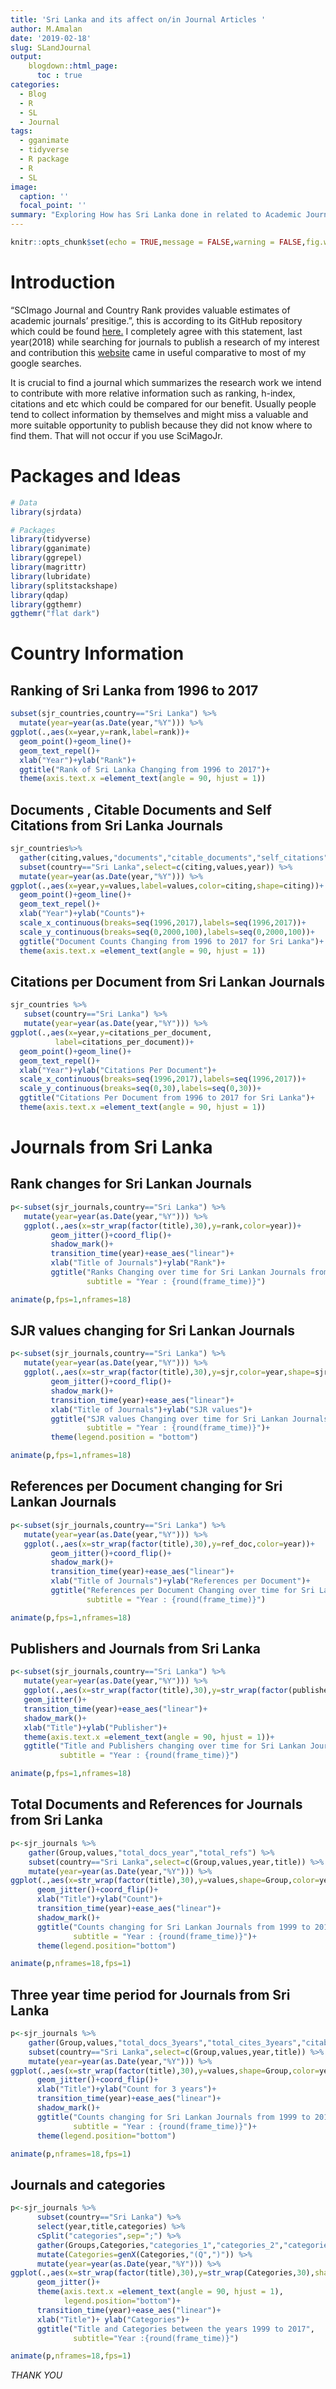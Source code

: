 ```yaml
---
title: 'Sri Lanka and its affect on/in Journal Articles '
author: M.Amalan
date: '2019-02-18'
slug: SLandJournal
output:
    blogdown::html_page:
      toc : true
categories:
  - Blog
  - R
  - SL
  - Journal
tags:
  - gganimate
  - tidyverse
  - R package
  - R
  - SL
image:
  caption: ''
  focal_point: ''
summary: "Exploring How has Sri Lanka done in related to Academic Journals."
---
```



```r
knitr::opts_chunk$set(echo = TRUE,message = FALSE,warning = FALSE,fig.width = 12,fig.height = 12)
```

# Introduction

"SCImago Journal and Country Rank provides valuable estimates of academic journals' presitige.", this is 
according to its GitHub repository which could be found [here.](https://github.com/ikashnitsky/sjrdata)
I completely agree with this statement, last year(2018) while searching for journals to publish a research
of my interest and contribution this [website](https://www.scimagojr.com/) came in useful comparative to
most of my google searches.

It is crucial to find a journal which summarizes the research work we intend to contribute with more
relative information such as ranking, h-index, citations and etc which could be compared for our benefit.
Usually people tend to collect information by themselves and might miss a valuable and more suitable
opportunity to publish because they did not know where to find them. That will not occur if you use 
SciMagoJr.



# Packages and Ideas

```r
# Data
library(sjrdata)

# Packages
library(tidyverse)
library(gganimate)
library(ggrepel)
library(magrittr)
library(lubridate)
library(splitstackshape)
library(qdap)
library(ggthemr)
ggthemr("flat dark")
```

# Country Information

## Ranking of Sri Lanka from 1996 to 2017

```r
subset(sjr_countries,country=="Sri Lanka") %>%
  mutate(year=year(as.Date(year,"%Y"))) %>%
ggplot(.,aes(x=year,y=rank,label=rank))+
  geom_point()+geom_line()+
  geom_text_repel()+
  xlab("Year")+ylab("Rank")+
  ggtitle("Rank of Sri Lanka Changing from 1996 to 2017")+
  theme(axis.text.x =element_text(angle = 90, hjust = 1))
```

## Documents , Citable Documents and Self Citations from Sri Lanka Journals 

```r
sjr_countries%>%
  gather(citing,values,"documents","citable_documents","self_citations") %>%
  subset(country=="Sri Lanka",select=c(citing,values,year)) %>%
  mutate(year=year(as.Date(year,"%Y"))) %>%
ggplot(.,aes(x=year,y=values,label=values,color=citing,shape=citing))+
  geom_point()+geom_line()+
  geom_text_repel()+
  xlab("Year")+ylab("Counts")+
  scale_x_continuous(breaks=seq(1996,2017),labels=seq(1996,2017))+
  scale_y_continuous(breaks=seq(0,2000,100),labels=seq(0,2000,100))+
  ggtitle("Document Counts Changing from 1996 to 2017 for Sri Lanka")+
  theme(axis.text.x =element_text(angle = 90, hjust = 1))
```

## Citations per Document from Sri Lankan Journals

```r
sjr_countries %>%
   subset(country=="Sri Lanka") %>%
   mutate(year=year(as.Date(year,"%Y"))) %>%
ggplot(.,aes(x=year,y=citations_per_document,
          label=citations_per_document))+
  geom_point()+geom_line()+
  geom_text_repel()+
  xlab("Year")+ylab("Citations Per Document")+
  scale_x_continuous(breaks=seq(1996,2017),labels=seq(1996,2017))+
  scale_y_continuous(breaks=seq(0,30),labels=seq(0,30))+
  ggtitle("Citations Per Document from 1996 to 2017 for Sri Lanka")+
  theme(axis.text.x =element_text(angle = 90, hjust = 1))
```

# Journals from Sri Lanka

## Rank changes for Sri Lankan Journals

```r
p<-subset(sjr_journals,country=="Sri Lanka") %>%
   mutate(year=year(as.Date(year,"%Y"))) %>%
   ggplot(.,aes(x=str_wrap(factor(title),30),y=rank,color=year))+
         geom_jitter()+coord_flip()+
         shadow_mark()+
         transition_time(year)+ease_aes("linear")+
         xlab("Title of Journals")+ylab("Rank")+
         ggtitle("Ranks Changing over time for Sri Lankan Journals from 1999 to 2017",
                 subtitle = "Year : {round(frame_time)}")

animate(p,fps=1,nframes=18)  
```

## SJR values changing for Sri Lankan Journals

```r
p<-subset(sjr_journals,country=="Sri Lanka") %>%
   mutate(year=year(as.Date(year,"%Y"))) %>%
   ggplot(.,aes(x=str_wrap(factor(title),30),y=sjr,color=year,shape=sjr_best_quartile))+
         geom_jitter()+coord_flip()+
         shadow_mark()+
         transition_time(year)+ease_aes("linear")+
         xlab("Title of Journals")+ylab("SJR values")+
         ggtitle("SJR values Changing over time for Sri Lankan Journals from 1999 to 2017",
                 subtitle = "Year : {round(frame_time)}")+
         theme(legend.position = "bottom")

animate(p,fps=1,nframes=18)  
```

## References per Document changing for Sri Lankan Journals

```r
p<-subset(sjr_journals,country=="Sri Lanka") %>%
   mutate(year=year(as.Date(year,"%Y"))) %>%
   ggplot(.,aes(x=str_wrap(factor(title),30),y=ref_doc,color=year))+
         geom_jitter()+coord_flip()+
         shadow_mark()+
         transition_time(year)+ease_aes("linear")+
         xlab("Title of Journals")+ylab("References per Document")+
         ggtitle("References per Document Changing over time for Sri Lankan Journals from 1999 to 2017",
                 subtitle = "Year : {round(frame_time)}")

animate(p,fps=1,nframes=18)  
```

## Publishers and Journals from Sri Lanka
 
```r
p<-subset(sjr_journals,country=="Sri Lanka") %>%
   mutate(year=year(as.Date(year,"%Y"))) %>%
   ggplot(.,aes(x=str_wrap(factor(title),30),y=str_wrap(factor(publisher),30),color=year))+
   geom_jitter()+
   transition_time(year)+ease_aes("linear")+
   shadow_mark()+
   xlab("Title")+ylab("Publisher")+
   theme(axis.text.x =element_text(angle = 90, hjust = 1))+
   ggtitle("Title and Publishers changing over time for Sri Lankan Journals from 1999 to 2017",
           subtitle = "Year : {round(frame_time)}")

animate(p,fps=1,nframes=18) 
```
 
## Total Documents and References for Journals from Sri Lanka

```r
p<-sjr_journals %>%
    gather(Group,values,"total_docs_year","total_refs") %>%
    subset(country=="Sri Lanka",select=c(Group,values,year,title)) %>%
    mutate(year=year(as.Date(year,"%Y"))) %>%
ggplot(.,aes(x=str_wrap(factor(title),30),y=values,shape=Group,color=year))+
      geom_jitter()+coord_flip()+
      xlab("Title")+ylab("Count")+
      transition_time(year)+ease_aes("linear")+
      shadow_mark()+
      ggtitle("Counts changing for Sri Lankan Journals from 1999 to 2017",
              subtitle = "Year : {round(frame_time)}")+
      theme(legend.position="bottom")

animate(p,nframes=18,fps=1)
```

## Three year time period for Journals from Sri Lanka

```r
p<-sjr_journals %>%
    gather(Group,values,"total_docs_3years","total_cites_3years","citable_docs_3years") %>%
    subset(country=="Sri Lanka",select=c(Group,values,year,title)) %>%
    mutate(year=year(as.Date(year,"%Y"))) %>%
ggplot(.,aes(x=str_wrap(factor(title),30),y=values,shape=Group,color=year))+
      geom_jitter()+coord_flip()+
      xlab("Title")+ylab("Count for 3 years")+
      transition_time(year)+ease_aes("linear")+
      shadow_mark()+
      ggtitle("Counts changing for Sri Lankan Journals from 1999 to 2017",
              subtitle = "Year : {round(frame_time)}")+
      theme(legend.position="bottom")

animate(p,nframes=18,fps=1)
```

## Journals and categories


```r
p<-sjr_journals %>%
      subset(country=="Sri Lanka") %>%
      select(year,title,categories) %>%
      cSplit("categories",sep=";") %>%
      gather(Groups,Categories,"categories_1","categories_2","categories_3","categories_4") %>%
      mutate(Categories=genX(Categories,"(Q",")")) %>%
      mutate(year=year(as.Date(year,"%Y"))) %>%
ggplot(.,aes(x=str_wrap(factor(title),30),y=str_wrap(Categories,30),shape=Groups,color=year)) +
      geom_jitter()+ 
      theme(axis.text.x =element_text(angle = 90, hjust = 1),
            legend.position="bottom")+
      transition_time(year)+ease_aes("linear")+
      xlab("Title")+ ylab("Categories")+
      ggtitle("Title and Categories between the years 1999 to 2017",
              subtitle="Year :{round(frame_time)}")

animate(p,nframes=18,fps=1)             
```

*THANK YOU*